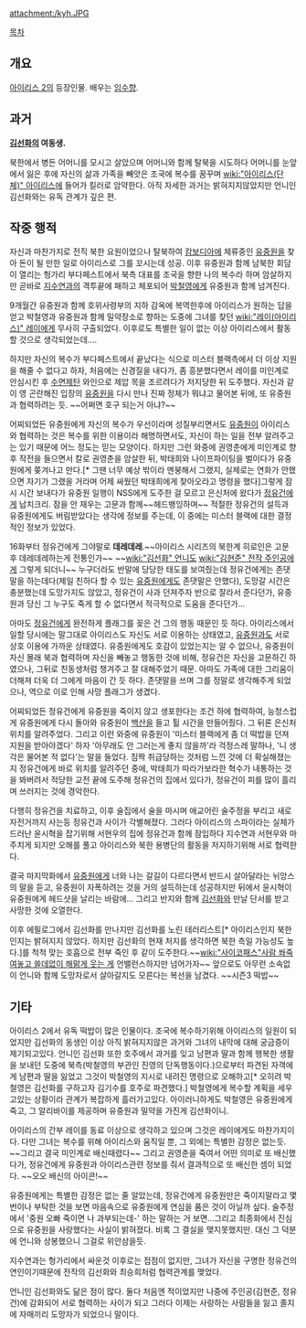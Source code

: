 attachment:/kyh.JPG

[[목차]]
== 개요 ==
[[아이리스 2]]의 등장인물.  배우는 [[임수향]].

== 과거 ==
'''[[김선화]]의 여동생.'''

북한에서 병든 어머니를 모시고 살았으며 어머니와 함께 탈북을 시도하다 어머니를 눈앞에서 잃은 후에 자신의 삶과 가족을 빼앗은 조국에 복수를 꿈꾸며 [[wiki:"아이리스(단체)" 아이리스]]에 들어가 킬러로 암약한다.  아직 자세한 과거는 밝혀지지않았지만 언니인 김선화와는 유독 관계가 깊은 편.

== 작중 행적 ==
자신과 마찬가지로 전직 북한 요원이었으나 탈북하여 [[캄보디아]]에 체류중인 [[유중원]]을 찾아 돈이 될 만한 일로 아이리스로 그를 꼬시는데 성공.  이후 유중원과 함께 남북한 회담이 열리는 헝가리 부다페스트에서 북측 대표를 조국을 향한 나의 복수라 하며 암살하지만 곧바로 [[지수연(아이리스 2)|지수연]]과의 격투끝에 패하고 체포되어 [[박철영(아이리스)|박철영]]에게 유중원과 함께 넘겨진다.

9개월간 유중원과 함께 호위사령부의 지하 감옥에 복역한후에 아이리스가 원하는 답을 얻고 박철영과 유중원과 함께 밀약장소로 향하는 도중에 그녀를 찾던 [[wiki:"레이(아이리스)" 레이]]에게 무사히 구출되었다. 이후로도 특별한 일이 없는 이상 아이리스에서 활동할 것으로 생각되었는데….

하지만 자신의 복수가 부다페스트에서 끝났다는 식으로 미스터 블랙측에서 더 이상 지원을 해줄 수 없다고 하자, 처음에는 신경질을 내다가, 좀 흥분했다면서 레이를 미인계로 안심시킨 후 [[수면제]]탄 와인으로 제압 목을 조르려다가 저지당한 뒤 도주했다. 자신과 같이 영 곤란해진 입장의 [[유중원]]을 다시 만나 진짜 정체가 뭐냐고 물어본 뒤에, 또 유중원과 협력하려는 듯. ~~어쩌면 호구 되는거 아냐?~~

어찌되었든 유중원에게 자신의 복수가 우선이라며 성질부리면서도 [[유중원]]이 아이리스와 협력하는 것은 복수를 위한 이용이라 해명하면서도, 자신이 하는 일을 전부 알려주고는 있기 때문에 어느 정도는 믿는 모양이다. 하지만 그런 와중에 권영춘에게 미인계로 향후 작전을 들으면서 칼로 권영춘을 암살한 뒤, 박태희와 나이프파이팅을 벌이다가 유중원에게 쫒겨나고 만다.[* 그땐 너무 예상 밖이라 멘붕해서 그랬지, 실제로는 연화가 안했으면 자기가 그랬을 거라며 어제 싸웠던 박태희에게 찾아오라고 명령을 했다]그렇게 잠시 시간 보내다가 유중원 일행이 NSS에게 도주한 걸 모르고 은신처에 왔다가 [[정유건]]에게 납치크리. 잠을 안 재우는 고문과 함께~~헤드뱅잉하며~~ 적절한 정유건의 설득과 유중원에게도 버림받았다는 생각에 정보를 주는데, 이 중에는 미스터 블랙에 대한 결정적인 정보가 있었다.

16화부터 정유건에게 그야말로 '''데레데레'''.~~아이리스 시리즈의 북한계 히로인은 고문 후 데레데레하는게 전통인가~~ ~~[[wiki:"김선화" 언니]]도 [[wiki:"김현준" 전작 주인공]]에게 그렇게 되더니~~ 누구더라도 반말에 당당한 태도를 보여줬는데 정유건에게는 존댓말을 하는데다(제일 친하다 할 수 있는 [[유중원]]에게도 존댓말은 안했다), 도망갈 시간은 충분했는데 도망가지도 않았고, 정유건이 사과 던져주자 반으로 잘라서 준다던가, 유중원과 당신 그 누구도 죽게 할 수 없다면서 적극적으로 도움을 준다던가…

아마도 [[정유건]]에게 완전하게 플래그를 꽂은 건 그의 행동 때문인 듯 하다. 아이리스에서 일할 당시에는 말그대로 아이리스도 자신도 서로 이용하는 상태였고, [[유중원]]과도 서로 상호 이용에 가까운 상태였다. 유중원에게도 호감이 있었는지는 알 수 없으나, 유중원이 자신 몰래 북과 협력하며 자신을 빼놓고 행동한 것에 비해, 정유건은 자신을 고문하긴 하였으나, 그뒤로 친동생처럼 챙겨주고 잘 대해주었기 때문. 아마도 가족에 대한 그리움이 더해져 더욱 더 그에게 마음이 간 듯 하다. 존댓말을 쓰며 그를 정말로 생각해주게 되었으나, 역으로 이로 인해 사망 플래그가 생겼다.

어찌되었든 정유건에게 유중원을 죽이지 않고 생포한다는 조건 하에 협력하여, 능청스럽게 유중원에게 다시 돌아와 유중원이 [[백산]]을 들고 튈 시간을 만들어줬다. 그 뒤론 은신처 위치를 알려주었다. 그리고 이런 와중에 유중원이 '미스터 블랙에게 좀 더 떡밥을 던져 지원을 받아야겠다' 하자 '아무래도 안 그러는게 좋지 않을까'라 걱정스레 말하나, '니 생각은 물어본 적 없다'는 말을 들었다. 짐짝 취급당하는 것처럼 느낀 것에 더 확실해졌는지 정유건에게 바로 위치를 알려주던 중에, 박태희가 따라가보라한 혁수가 내통하는 것을 봐버려서 적당한 교전 끝에 도주해 정유건의 집에서 있다가, 정유건이 피를 많이 흘리며 쓰러지는 것에 경악한다.

다행히 정유건을 치료하고, 이후 술집에서 술을 마시며 애교어린 술주정을 부리고 새로 자전거까지 사는등 정유건과 사이가 각별해졌다. 그러다 아이리스의 스파이라는 실체가 드러난 윤시혁을 잡기위해 서현우의 집에 정유건과 함께 잠입하다 지수연과 서현우와 마주치게 되지만 오해를 풀고 아이리스와 북한 용병단의 활동을 저지하기위해 서로 협력한다.

결국 마지막화에서 [[유중원]]에게 너와 나는 갈길이 다르다면서 반드시 살아달라는 뉘앙스의 말을 듣고, 유중원이 자폭하려는 것을 거의 설득하는데 성공하지만 뒤에서 윤시혁이 유중원에게 헤드샷을 날리는 바람에… 그리고 반지와 함께 [[김선화]]와 만날 단서를 받고 사망한 것에 오열한다.

이후 에필로그에서 김선화를 만나지만 김선화를 노린 테러리스트[* 아이리스인지 북한인지는 밝혀지지 않았다. 하지만 김선화의 현재 처지를 생각하면 북한 측일 가능성도 높다.]를 척척 맞는 호흡으로 전부 죽인 후 같이 도주한다.~~[[wiki:"사이코패스"사람 쏴죽여놓고 쓸데없이 해맑게 웃는 게]] 언밸런스하지만 넘어가자~~ 앞으로도 아무런 소속없이 언니와 함께 도망자로서 살아갈지도 모른다는 복선을 남겼다. ~~시즌3 떡밥~~

== 기타 ==
아이리스 2에서 유독 떡밥이 많은 인물이다. 조국에 복수하기위해 아이리스의 일원이 되었지만 김선화의 동생인 이상 아직 밝혀지지않은 과거와 그녀의 내막에 대해 궁금증이 제기되고있다. 언니인 김선화 또한 호주에서 과거를 잊고 남편과 딸과 함께 행복한 생활을 보내던 도중에 북측(박철영의 부관인 진영의 단독행동이다.)으로부터 파견된 자객에게 남편과 딸을 잃었고 그것이 박철영의 지시로 내려진 명령으로 오해하고[* 오히려 박철영은 김선화를 구하고자 김기수를 호주로 파견했다.] 박철영에게 복수할 계획을 세우고있는 상황이라 관계가 복잡하게 흘러가고있다. 아이러니하게도 박철영은 유중원에게 죽고, 그 알리바이를 제공하며 유중원과 밀약을 가진게 김선화이니.

아이리스의 간부 레이를 동료 이상으로 생각하고 있으며 그것은 레이에게도 마찬가지이다. 다만 그녀는 복수를 위해 아이리스와 움직일 뿐, 그 외에는 특별한 감정은 없는듯. ~~그리고 결국 미인계로 배신때렸다~~ 그리고 권영춘을 죽여서 어떤 의미로 또 배신했다가, 정유건에게 유중원과 아이리스관련 정보를 줘서 결과적으로 또 배신한 셈이 되었다. ~~오오 배신의 아이콘!~~

유중원에게는 특별한 감정은 없는 줄 알았는데, 정유건에게 유중원만은 죽이지말라고 몇번이나 부탁한 것을 보면 마음속으로 유중원에게 연심을 품은 것이 아닐까 싶다. 술주정에서 '중원 오빠 죽이면 나 과부되는데-' 하는 말하는 거 보면…그리고 최종화에서 진심으로 유중원을 사랑했다는 사실이 밝혀졌다. 비록 그 결실을 맺지못했지만. 대신 그 덕분에 언니와 상봉했으니 그걸로 위안삼을듯.

지수연과는 헝가리에서 싸운것 이후로는 접점이 없지만, 그녀가 자신을 구명한 정유건의 연인이기때문에 전작의 김선화와 최승희처럼 협력관계를 맺었다.

언니인 김선화와도 닮은 점이 많다. 둘다 처음엔 적이었지만 나중에 주인공(김현준, 정유건)에 감화되어 서로 협력하는 사이가 되고 그러다 이제는 사랑하는 사람들을 잃고 졸지에 자매끼리 도망자가 되었으니 말이다.

